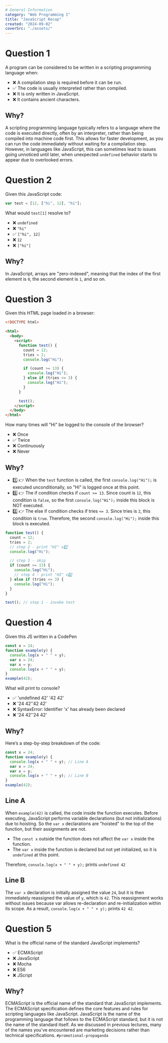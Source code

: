 ```yaml
---
# General Information
category: "Web Programming I"
title: "JavaScript Recap"
created: "2024-09-02"
coverSrc: "./assets/"
---
```


# Question 1

A program can be considered to be written in a scripting programming language when:

- ❌ A compilation step is required before it can be run.
- ✅ The code is usually interpreted rather than compiled.
- ❌ It is only written in JavaScript.
- ❌ It contains ancient characters.

## Why?

A scripting programming language typically refers to a language where the code is executed directly, often by an interpreter, rather than being compiled into machine code first. This allows for faster development, as you can run the code immediately without waiting for a compilation step. However, in languages like JavaScript, this can sometimes lead to issues going unnoticed until later, when unexpected `undefined` behavior starts to appear due to overlooked errors.

# Question 2

Given this JavaScript code:

```js
var test = [12, ["hi", 12], "hi"];
```

What would `test[1]` resolve to?

- ❌ `undefined`
- ❌ `"hi"`
- ✅ `["hi", 12]`
- ❌ `12`
- ❌ `["hi"]`

## Why?

In JavaScript, arrays are "zero-indexed", meaning that the index of the first element is `0`, the second element is `1`, and so on.

# Question 3

Given this HTML page loaded in a browser:

```html
<!DOCTYPE html>

<html>
  <body>
    <script>
      function test() {
        count = 12;
        tries = 2;
        console.log("Hi");

        if (count >= 13) {
          console.log("Hi");
        } else if (tries <= 3) {
          console.log("Hi");
        }
      }

      test();
    </script>
  </body>
</html>
```

How many times will "Hi" be logged to the console of the browser?

- ❌ Once
- ✅ Twice
- ❌ Continuously
- ❌ Never

## Why?

- 1️⃣ 👉 When the `test` function is called, the first `console.log("Hi");` is executed unconditionally, so "Hi" is logged once at this point.
- 0️⃣ 👉 The if condition checks if `count >= 13`. Since count is `12`, this condition is `false`, so the first `console.log("Hi");` inside this block is NOT executed.
- 2️⃣ 👉 The else if condition checks if tries `<= 3`. Since tries is `2`, this condition is `true`. Therefore, the second `console.log("Hi");` inside this block is executed.

```js
function test() {
  count = 12;
  tries = 2;
  // step 2 - print "HI" x1️⃣
  console.log("Hi");

  // step 3 - skip
  if (count >= 13) {
    console.log("Hi");
    // step 4 - print "HI" x2️⃣
  } else if (tries <= 3) {
    console.log("Hi");
  }
}

test(); // step 1 - invoke test
```

# Question 4

Given this JS written in a CodePen

```js
const x = 24;
function example(y) {
  console.log(x + " " + y);
  var x = 24;
  var x = y;
  console.log(x + " " + y);
}
example(42);
```

What will print to console?

- ✅ 'undefined 42' '42 42'
- ❌ '24 42''42 42'
- ❌ SyntaxError: Identifier 'x' has already been declared
- ❌ '24 42''24 42'

## Why?

Here’s a step-by-step breakdown of the code:

```js
const x = 24;
function example(y) {
  console.log(x + " " + y); // Line A
  var x = 24;
  var x = y;
  console.log(x + " " + y); // Line B
}
example(42);
```

## Line A

When `example(42)` is called, the code inside the function executes. Before executing, JavaScript performs variable declarations (but not initializations) due to hoisting. So the `var x` declarations are "hoisted" to the top of the function, but their assignments are not.

- The `const x` outside the function does not affect the `var x` inside the function.
- The `var x` inside the function is declared but not yet initialized, so it is `undefined` at this point.

Therefore, `console.log(x + " " + y);` prints `undefined 42`

## Line B

The `var x` declaration is initially assigned the value `24`, but it is then immediately reassigned the value of `y`, which is `42`. This reassignment works without issues because var allows re-declaration and re-initialization within its scope. As a result, `console.log(x + " " + y);` prints `42 42`.

# Question 5

What is the official name of the standard JavaScript implements?

- ✅ ECMAScript
- ❌ JavaScript
- ❌ Mocha
- ❌ ES6
- ❌ JScript

## Why?

ECMAScript is the official name of the standard that JavaScript implements. The ECMAScript specification defines the core features and rules for scripting languages like JavaScript. JavaScript is the name of the programming language that follows to the ECMAScript standard, but it is not the name of the standard itself. As we discussed in previous lectures, many of the names you’ve encountered are marketing decisions rather than technical specifications. `#promotional-propaganda`
